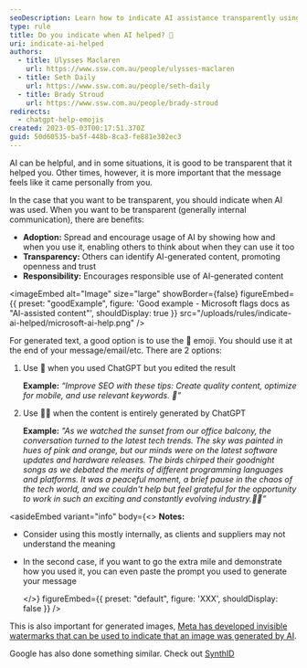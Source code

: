 ```yaml
---
seoDescription: Learn how to indicate AI assistance transparently using emojis and boost trust & adoption internally
type: rule
title: Do you indicate when AI helped? 🤖
uri: indicate-ai-helped
authors:
  - title: Ulysses Maclaren
    url: https://www.ssw.com.au/people/ulysses-maclaren
  - title: Seth Daily
    url: https://www.ssw.com.au/people/seth-daily
  - title: Brady Stroud
    url: https://www.ssw.com.au/people/brady-stroud
redirects:
  - chatgpt-help-emojis
created: 2023-05-03T00:17:51.370Z
guid: 50d60535-ba5f-448b-8ca3-fe881e302ec3
---
```


AI can be helpful, and in some situations, it is good to be transparent that it helped you. Other times, however, it is more important that the message feels like it came personally from you.

In the case that you want to be transparent, you should indicate when AI was used.
When you want to be transparent (generally internal communication), there are benefits:

* **Adoption:** Spread and encourage usage of AI by showing how and when you use it, enabling others to think about when they can use it too
* **Transparency:** Others can identify AI-generated content, promoting openness and trust
* **Responsibility:** Encourages responsible use of AI-generated content

<imageEmbed
  alt="Image"
  size="large"
  showBorder={false}
  figureEmbed={{
    preset: "goodExample",
    figure: 'Good example - Microsoft flags docs as "AI-assisted content"',
    shouldDisplay: true
  }}
  src="/uploads/rules/indicate-ai-helped/microsoft-ai-help.png"
/>

For generated text, a good option is to use the 🤖 emoji.
You should use it at the end of your message/email/etc. There are 2 options:

1. Use 🤖 when you used ChatGPT but you edited the result

   **Example:** *“Improve SEO with these tips: Create quality content, optimize for mobile, and use relevant keywords. 🤖”*

2. Use 🤖🤖 when the content is entirely generated by ChatGPT

   **Example:** *"As we watched the sunset from our office balcony, the conversation turned to the latest tech trends. The sky was painted in hues of pink and orange, but our minds were on the latest software updates and hardware releases. The birds chirped their goodnight songs as we debated the merits of different programming languages and platforms. It was a peaceful moment, a brief pause in the chaos of the tech world, and we couldn't help but feel grateful for the opportunity to work in such an exciting and constantly evolving industry.🤖🤖”*

<asideEmbed
  variant="info"
  body={<>
    **Notes:**

* Consider using this mostly internally, as clients and suppliers may not understand the meaning
* In the second case, if you want to go the extra mile and demonstrate how you used it, you can even paste the prompt you used to generate your message

  </>}
  figureEmbed={{
    preset: "default",
    figure: 'XXX',
    shouldDisplay: false
  }}
/>

This is also important for generated images, [Meta has developed invisible watermarks that can be used to indicate that an image was generated by AI](https://aibusiness.com/responsible-ai/meta-develops-invisible-watermarks-to-track-ai-image-origins).

Google has also done something similar. Check out [SynthID](https://deepmind.google/discover/blog/identifying-ai-generated-images-with-synthid/)